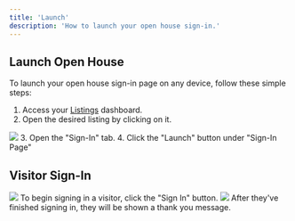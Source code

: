 ```yaml
---
title: 'Launch'
description: 'How to launch your open house sign-in.'
---
```


## Launch Open House

To launch your open house sign-in page on any device, follow these simple steps:
1. Access your [Listings](https://listingopen.com/listings) dashboard.
2. Open the desired listing by clicking on it.
<img src="https://listingopen-photos.s3.us-east-2.amazonaws.com/guides/launch_oh_1.gif" />
3. Open the "Sign-In" tab.
4. Click the "Launch" button under "Sign-In Page"

## Visitor Sign-In

<img src="https://listingopen-photos.s3.us-east-2.amazonaws.com/guides/launch_oh_2.gif" />
To begin signing in a visitor, click the "Sign In" button.

<img src="https://listingopen-photos.s3.us-east-2.amazonaws.com/guides/launch_oh_3.gif" />
After they've finished signing in, they will be shown a thank you message.
